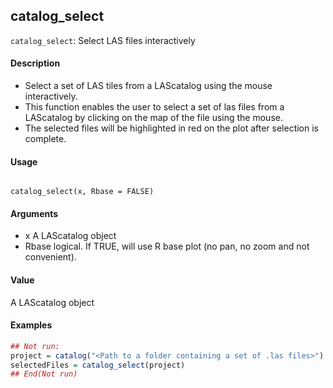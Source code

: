 ## catalog_select
``catalog_select``: Select LAS files interactively

#### Description 
* Select a set of LAS tiles from a LAScatalog using the mouse interactively. 
* This function enables the user to select a set of las files from a LAScatalog by clicking on the map of the file using the
mouse. 
* The selected files will be highlighted in red on the plot after selection is complete.

#### Usage 
<pre><code>
catalog_select(x, Rbase = FALSE)
</code></pre>

#### Arguments 
* x A LAScatalog object
* Rbase logical. If TRUE, will use R base plot (no pan, no zoom and not convenient).

#### Value
A LAScatalog object


#### Examples 
```r
## Not run:
project = catalog("<Path to a folder containing a set of .las files>")
selectedFiles = catalog_select(project)
## End(Not run)
```
